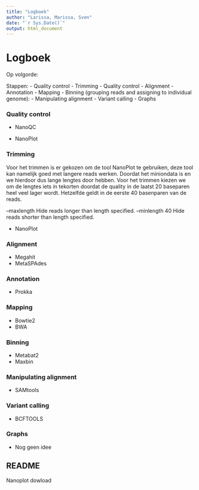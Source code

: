 ```yaml
---
title: "Logboek"
author: "Larissa, Marissa, Sven"
date: "`r Sys.Date()`"
output: html_document
---
```


# Logboek
Op volgorde:

Stappen:
- Quality control
- Trimming
- Quality control
- Alignment
- Annotation
- Mapping
- Binning (grouping reads and assigning to individual genome):
- Manipulating alignment
- Variant calling
- Graphs

### Quality control

- NanoQC

- NanoPlot

### Trimming

Voor het trimmen is er gekozen om de tool NanoPlot te gebruiken, deze tool kan namelijk goed met langere reads werken. 
Doordat het miniondata is en we hierdoor dus lange lengtes door hebben.
Voor het trimmen kiezen we om de lengtes iets in tekorten doordat de quality in de laatst 20 baseparen heel veel lager wordt. 
Hetzelfde geldt in de eerste 40 basenparen van de reads.

  --maxlength          Hide reads longer than length specified.
  --minlength 40         Hide reads shorter than length specified.

- NanoPlot

### Alignment

- Megahit
- MetaSPAdes

### Annotation

- Prokka

### Mapping

- Bowtie2 
- BWA 

### Binning

- Metabat2
- Maxbin

### Manipulating alignment

- SAMtools 

### Variant calling

- BCFTOOLS 

### Graphs

- Nog geen idee

## README 

Nanoplot dowload